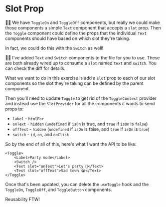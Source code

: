 # Slot Prop

<EpicVideo url="https://www.epicreact.dev/workshops/advanced-react-patterns/slot-prop" />

👨‍💼 We have `ToggleOn` and `ToggleOff` components, but really we could make those
components a simple `Text` component that accepts a `slot` prop. Then the
`Toggle` component could define the props that the individual `Text` components
should have based on which slot they're taking.

In fact, we could do this with the `Switch` as well!

🧝‍♂️ I've added `Text` and `Switch` components to
the <InlineFile file="slots.tsx" /> file for you to use. These are both already
wired up to consume a `slot` named `text` and `switch`. You
can <DiffLink app1={-1}>check the diff</DiffLink> for details.

What we want to do in this exercise is add a `slot` prop to each of our slot
components so the slot they're taking can be defined by the parent component.

Then you'll need to update `Toggle` to get rid of the `ToggleContext` provider
and instead use the `SlotProvider` for all the components it wants to send props
to:

- `label` - `htmlFor`
- `onText` - `hidden` (`undefined` if `isOn` is true, and `true` if `isOn` is
  `false`)
- `offText` - `hidden` (`undefined` if `isOn` is false, and `true` if `isOn` is
  `true`)
- `switch` - `id`, `on`, and `onClick`

So by the end of all of this, here's what I want the API to be like:

```tsx
<Toggle>
	<Label>Party mode</Label>
	<Switch />
	<Text slot="onText">Let's party 🥳</Text>
	<Text slot="offText">Sad town 😭</Text>
</Toggle>
```

Once that's been updated, you can delete the `useToggle` hook and the
`ToggleOn`, `ToggleOff`, and `ToggleButton` components.

Reusability FTW!
